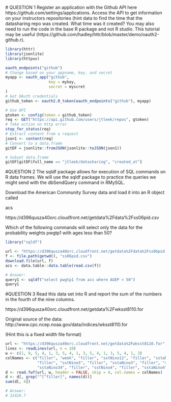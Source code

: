  # QUESTION 1
 Register an application with the Github API here https://github.com/settings/applications.
 Access the API to get information on your instructors repositories (hint
 data to find the time that the datasharing repo was created. What time was it created?
 You may also need to run the code in the base R package and not R studio.
 This tutorial may be useful (https://github.com/hadley/httr/blob/master/demo/oauth2-github.r).
```r
library(httr)
library(jsonlite)
library(httpuv)

oauth_endpoints("github")
# Change based on your appname, key, and secret
myapp <- oauth_app("github",
                   key = mykey,
                   secret = myscret
)
# Get OAuth credentials
github_token <- oauth2.0_token(oauth_endpoints("github"), myapp)

# Use API
gtoken <- config(token = github_token)
req <- GET("https://api.github.com/users/jtleek/repos", gtoken)
# Take action on http error
stop_for_status(req)
# Extract content from a request
json1 <- content(req)
# Convert to a data.frame
gitDF = jsonlite::fromJSON(jsonlite::toJSON(json1))

# Subset data.frame
gitDF[gitDF$full_name == "jtleek/datasharing", "created_at"] 
```
#QUESTION 2
The sqldf package allows for execution of SQL commands on R data frames. We will use the sqldf package to practice the queries we might send with the dbSendQuery command in RMySQL.

Download the American Community Survey data and load it into an R object called

acs

https://d396qusza40orc.cloudfront.net/getdata%2Fdata%2Fss06pid.csv

Which of the following commands will select only the data for the probability weights pwgtp1 with ages less than 50?

```r
library("sqldf")

url <- "https://d396qusza40orc.cloudfront.net/getdata%2Fdata%2Fss06pid.csv"
f <- file.path(getwd(), "ss06pid.csv")
download.file(url, f)
acs <- data.table::data.table(read.csv(f))

# Answer: 
query1 <- sqldf("select pwgtp1 from acs where AGEP < 50")
query1
```
#QUESTION 3
Read this data set into R and report the sum of the numbers in the fourth of the nine columns.

https://d396qusza40orc.cloudfront.net/getdata%2Fwksst8110.for

Original source of the data: http://www.cpc.ncep.noaa.gov/data/indices/wksst8110.for

(Hint this is a fixed width file format)
```r
url <- "https://d396qusza40orc.cloudfront.net/getdata%2Fwksst8110.for"
lines <- readLines(url, n = 10)
w <- c(1, 9, 5, 4, 1, 3, 5, 4, 1, 3, 5, 4, 1, 3, 5, 4, 1, 3)
colNames <- c("filler", "week", "filler", "sstNino12", "filler", "sstaNino12", 
              "filler", "sstNino3", "filler", "sstaNino3", "filler", "sstNino34", "filler", 
              "sstaNino34", "filler", "sstNino4", "filler", "sstaNino4")
d <- read.fwf(url, w, header = FALSE, skip = 4, col.names = colNames)
d <- d[, grep("^[^filler]", names(d))]
sum(d[, 4])

# Answer: 
# 32426.7
```

